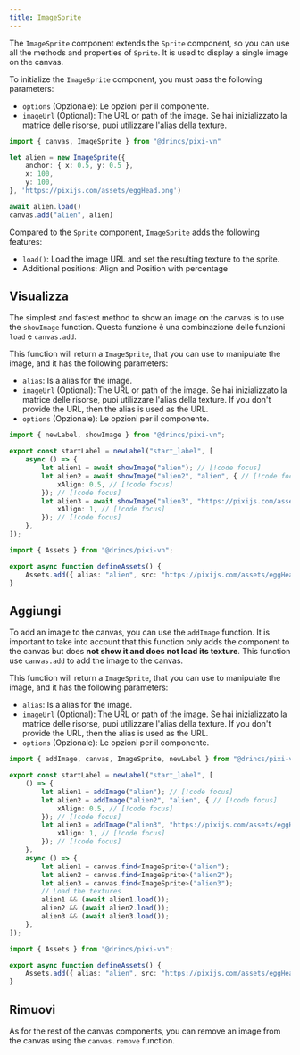 ```yaml
---
title: ImageSprite
---
```


The `ImageSprite` component extends the <DynamicLink href="/start/canvas-components#base-components">`Sprite`</DynamicLink> component, so you can use all the methods and properties of `Sprite`. It is used to display a single image on the canvas.

To initialize the `ImageSprite` component, you must pass the following parameters:

- `options` (Opzionale): Le opzioni per il componente.
- `imageUrl` (Optional): The URL or path of the image. Se hai inizializzato la <DynamicLink href="/start/assets-management#initialize-the-asset-matrix-at-project-start">matrice delle risorse</DynamicLink>, puoi utilizzare l'alias della texture.

```ts
import { canvas, ImageSprite } from "@drincs/pixi-vn"

let alien = new ImageSprite({
    anchor: { x: 0.5, y: 0.5 },
    x: 100,
    y: 100,
}, 'https://pixijs.com/assets/eggHead.png')

await alien.load()
canvas.add("alien", alien)
```

Compared to the `Sprite` component, `ImageSprite` adds the following features:

- `load()`: Load the image URL and set the resulting texture to the sprite.
- Additional positions: <DynamicLink href="/start/canvas-position">Align</DynamicLink> and <DynamicLink href="/start/canvas-position">Position with percentage</DynamicLink>

## Visualizza

The simplest and fastest method to show an image on the canvas is to use the `showImage` function. Questa funzione è una combinazione delle funzioni `load` e <DynamicLink href="/start/canvas-functions#add-a-canvas-component">`canvas.add`</DynamicLink>.

This function will return a `ImageSprite`, that you can use to manipulate the image, and it has the following parameters:

- `alias`: Is a <DynamicLink href="/start/canvas-alias">alias</DynamicLink> for the image.
- `imageUrl` (Optional): The URL or path of the image. Se hai inizializzato la <DynamicLink href="/start/assets-management#initialize-the-asset-matrix-at-project-start">matrice delle risorse</DynamicLink>, puoi utilizzare l'alias della texture. If you don't provide the URL, then the alias is used as the URL.
- `options` (Opzionale): Le opzioni per il componente.

```ts tab="labels/startLabel.ts"
import { newLabel, showImage } from "@drincs/pixi-vn";

export const startLabel = newLabel("start_label", [
    async () => {
        let alien1 = await showImage("alien"); // [!code focus]
        let alien2 = await showImage("alien2", "alien", { // [!code focus]
            xAlign: 0.5, // [!code focus]
        }); // [!code focus]
        let alien3 = await showImage("alien3", "https://pixijs.com/assets/eggHead.png", { // [!code focus]
            xAlign: 1, // [!code focus]
        }); // [!code focus]
    },
]);
```

```ts tab="utils/defineAssets.ts"
import { Assets } from "@drincs/pixi-vn";

export async function defineAssets() {
    Assets.add({ alias: "alien", src: "https://pixijs.com/assets/eggHead.png" });
}
```

<Sandbox
  template="m9q8zk"
  entry="/src/labels/startLabel.ts,/src/utils/assets-utility.ts"
/>

## Aggiungi

To add an image to the canvas, you can use the `addImage` function. It is important to take into account that this function only adds the component to the canvas but does **not show it and does not load its texture**. This function use <DynamicLink href="/start/canvas-functions#add-a-canvas-component">`canvas.add`</DynamicLink> to add the image to the canvas.

This function will return a `ImageSprite`, that you can use to manipulate the image, and it has the following parameters:

- `alias`: Is a <DynamicLink href="/start/canvas-alias">alias</DynamicLink> for the image.
- `imageUrl` (Optional): The URL or path of the image. Se hai inizializzato la <DynamicLink href="/start/assets-management#initialize-the-asset-matrix-at-project-start">matrice delle risorse</DynamicLink>, puoi utilizzare l'alias della texture. If you don't provide the URL, then the alias is used as the URL.
- `options` (Opzionale): Le opzioni per il componente.

```ts tab="labels/startLabel.ts"
import { addImage, canvas, ImageSprite, newLabel } from "@drincs/pixi-vn";

export const startLabel = newLabel("start_label", [
    () => {
        let alien1 = addImage("alien"); // [!code focus]
        let alien2 = addImage("alien2", "alien", { // [!code focus]
            xAlign: 0.5, // [!code focus]
        }); // [!code focus]
        let alien3 = addImage("alien3", "https://pixijs.com/assets/eggHead.png", { // [!code focus]
            xAlign: 1, // [!code focus]
        }); // [!code focus]
    },
    async () => {
        let alien1 = canvas.find<ImageSprite>("alien");
        let alien2 = canvas.find<ImageSprite>("alien2");
        let alien3 = canvas.find<ImageSprite>("alien3");
        // Load the textures
        alien1 && (await alien1.load());
        alien2 && (await alien2.load());
        alien3 && (await alien3.load());
    },
]);
```

```ts tab="utils/defineAssets.ts"
import { Assets } from "@drincs/pixi-vn";

export async function defineAssets() {
    Assets.add({ alias: "alien", src: "https://pixijs.com/assets/eggHead.png" });
}
```

<Sandbox
  template="5f3jcr"
  entry="/src/labels/startLabel.ts,/src/utils/assets-utility.ts"
/>

## Rimuovi

As for the rest of the canvas components, you can remove an image from the canvas using the <DynamicLink href="/start/canvas-functions#remove-a-canvas-component">`canvas.remove`</DynamicLink> function.

